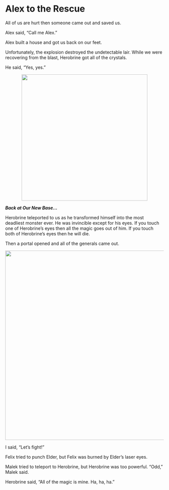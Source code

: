 # Alex to the Rescue

All of us are hurt then someone came out and saved us. 

Alex said, “Call me Alex.”

Alex built a house and got us back on our feet. 

Unfortunately, the explosion destroyed the undetectable lair. While we were recovering from the blast, Herobrine got all of the crystals. 

He said, “Yes, yes.”

<center>![](img/alex-herobrine.jpg){width=400px}</center>

***Back at Our New Base...***

Herobrine teleported to us as he transformed himself into the most deadliest monster ever. He was invincible except for his eyes. If you touch one of Herobrine’s eyes then all the magic goes out of him. If you touch both of Herobrine’s eyes then he will die.  

Then a portal opened and all of the generals came out. 

<center>![](img/herobrine.jpg){width=600px}</center>

I said, “Let’s fight!”

Felix tried to punch Elder, but Felix was burned by Elder’s laser eyes. 

Malek tried to teleport to Herobrine, but Herobrine was too powerful. “Odd,” Malek said. 

Herobrine said, “All of the magic is mine. Ha, ha, ha.”
